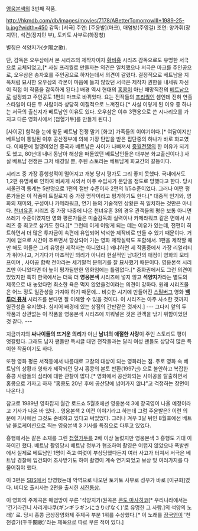 [[영웅본색]]의 3번째 작품.

http://hkmdb.com/db/images/movies/7178/ABetterTomorrowIII+1989-25-b.jpg?width=450
감독: [서극]
주연: [주윤발](마크), 매염방(주영걸)
조연: 양가휘(장지민), 석견(장지민 부), 토키토 사부로(하장청)

별칭은 석양지가(夕陽之歌).

단, 감독은 오우삼에서 본 시리즈의 제작자이자 [[황비홍]] 시리즈 감독으로도 유명한 서극으로 교체되었고,[* 사실 프리퀄로 만들자는 의견은 일치했으나 서극은 마크를 주인공으로, 오우삼은 송자호를 주인공으로 하자는데서 의견이 갈렸다. 결정적으로 베트남을 지옥처럼 묘사한 오우삼의 각본이 마음에 들지 않았던 서극은 제작자 권한을 내세워 자신이 직접 이 작품을 감독하게 된다.] 배경 역시 현대의 [[홍콩]]이 아닌 패망직전의 [[베트남]]으로 설정되고 주인공도 1편의 마크로 바뀌었다. 요는 전작들의 [[프리퀄]]인 셈인데 전혀 연출 스타일이 다른 두 사람이라 상당히 이질적으로 느껴진다.[* 사실 이렇게 된 이유 중 하나는 서극의 출신지가 베트남인 이유도 있다. 오우삼은 이후 3편용으로 쓴 시나리오를 가지고 다른 영화사에서 [첩혈가두]를 만들게 된다.] 

[사이공] 함락을 눈에 앞둔 베트남 전쟁 말기 [화교] 가족들의 이야기이다.[* 여담이지만 베트남이 통일된 이후 공산정부에 의해 가장 탄압을 받은 집단중의 하나가 바로 화교였다. 이때문에 혈맹이었던 중국과 베트남은 사이가 나빠져서 [[중월전쟁]]의 한 이유가 되기도 했고, 80년대 내내 동남아 해상을 떠돌았던 베트남인들은 대부분 화교출신이다.] 사실 베트남 전쟁은 그저 배경일 뿐, 주된 스토리는 베트남계 화교간의 갈등이다. 

시리즈 중 가장 흥행성적이 떨어지고 개봉 당시 평가도 그리 좋지 못했다.  국내에서도 1,2편 유명세로 인하여 비싸게 사와서 아주 수입사가 문닫을 정도로 망했다고 한다. 당시 서울관객 통계는 5만명으로 1편의 절반 수준이자 2편의 1/5수준이었다. 그러나 어떤 평론가들은 이 작품이 트릴로지 중 가장 명작이라고 평가하기도 한다.[* 대중적 인기와, 영화의 재미와, 구성이나 카메라워크, 연기 등의 기술적인 상황은 꼭 일치하는 것만은 아니다. [[천녀유혼]] 시리즈 중 가장 나중에 나온 천녀유혼 3의 경우 관객들의 평은 보통 아니면 쓰레기 수준이였지만 영화 평론가들은 미술감독의 실력이나 카메라워크 같은 면에서 시리즈 중 최고로 삼기도 한다.][* 그런데 이게 이렇게 되는 데는 이유가 있는데, 전편이 히트하면서 더 많은 투자금이 속편에 유입되어 넉넉한 제작비로 만들 수 있기 때문이다. 거기에 덤으로 시간이 흐르면서 향상되어 가는 영화 제작실력도 포함해서. 1편을 제작할 때만 해도 이들은 그리 유명한 제작자는 아니였다.] 왜냐하면 세 작품중에서 가장 리얼리티가 뛰어나고, 거기다가 마초적인 의리가 아니라 현실적인 남녀간의 애정이 영화의 모티프이며 ,  사이공 함락 전야라는 세기말적 분위기를 잘 묘사했기 때문이다.  영웅본색 시리즈만 아니었다면 더 높이 평가될만한 영화임에는 틀림없다.[* 중화권에서도 그런 의견이 있었지만 특히 한국에서는 더욱 더 '''영웅본색''' 시리즈에 넣지 않고 '''석양지가'''라는 별도의 제목으로 내 놓았다면 최소한 욕은 먹지 않았을것이라는 의견이 강하다. 원래 시리즈물은 어느 정도 일관성을 가져야 하기 때문에... 비슷한 시기에 만들어진 [[스필버그]] 영화 '''[[백 투더 퓨쳐]]''' 시리즈를 본다면 잘 이해할 수 있을 것이다. 이 시리즈는 아주 사소한 것까지 일관성을 유지했다. 심지어 배경에 있는 상점의 간판같은 것까지.] --- 그다지 앞의 두 작품과 상관없는 이 작품을 영웅본색 시리즈에 끼워넣은 것은 관객을 낚기 위함이었던 것 같다. ---

지금까지의 '''싸나이들의 뜨거운 의리'''가 아닌 '''남녀의 애절한 사랑'''이 주인 스토리도 평이 엇갈렸다. 그래도 남자 팬들만 득시글 대던 전작들과는 달리 여성 팬들도 상당히 많은 특이한 작품이기도 하다.

또한 영화 평론 서적등에서 나름대로 고찰의 대상이 되는 영화라는 점. 주로 영화 속 베트남의 상황과 영화가 제작되던 당시 홍콩의 본토 반환(1997년) 으로 불안하고 복잡한 홍콩 사람들의 심리에 대한 관찰이 많다.[*  영화에서 공산화되는 사이공을 탈출하면서 홍콩으로 가자고 하자 "홍콩도 20년 후에 공산당에 넘어가지 않냐"고 걱정하는 장면이 나온다.]

참고로 1989년 영화잡지 월간 로드쇼 5월호에선 영웅본색 3에 장국영이 나올 예정이라고 기사가 나온 바 있다... 영웅본색 2 이전 이야기라고 하는데 그럼 주윤발은? 이런 의문에 기사에선 그것도 준비하고 있다고 써있었다. 그러나 겨우 3달 뒤인 8월호에선 베트남 올로케이션으로 찍는 영웅본색 3 기사를 특집으로 다루고 있었다.

흥행에서는 같은 소재를 그린 [[첩혈가두]]를 2배 이상 눌렀지만 영웅본색 3 흥행도 기대 이하이긴 했다. 베트남 촬영당시 베트남 정부가 협조하여 촬영은 어렵지 않았으나 폭발씬에서 실제로 베트남인 1명이 죽고 여럿이 부상당했다든지 여러 사고가 터져서 서극은 베트남 경찰에 입건되어 조사받기도 하여 촬영이 계속 연기되었고 보상 및 여러가지를 다 물어줘야 했다.

이 3편은 [[SBS]]에서 방영했는데 악역으로 나오던 토키토 사부로 성우가 바로 [이규화]였다. 비디오 출시사는 2편을 출시한 [[서진통상]].

이 영화의 주제곡은 매염방이 부른 '석양지가(원곡은 [[콘도 마사히코]][* 우리나라에서는 '긴기라긴니 사리게나쿠(ギンギラギンにさりげなく)'로 유명한 그 사람.]의 석양의 노래)' 로. 당시 홍콩 금상장영화제 주제곡 부분 1위를 수상했다.[* 이 노래를 [[장국영]]이 '천천결가(千千闋歌)'라는 제목으로 따로 부른 적이 있다.]


